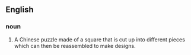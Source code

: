 == English ==

=== noun ===
#A Chinese puzzle made of a square that is cut up into different pieces which can then be reassembled to make designs.